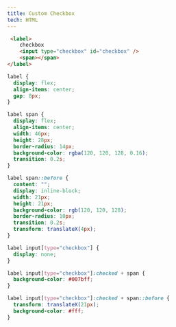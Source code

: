 ```yaml
---
title: Custom Checkbox
tech: HTML
---
```


<Files>

<File label="index.html">
    
```html showLineNumbers
 <label>
    checkbox
    <input type="checkbox" id="checkbox" />
    <span></span>
</label>
```

</File>

<File label="style.css">

```css showLineNumbers
label {
  display: flex;
  align-items: center;
  gap: 8px;
}

label span {
  display: flex;
  align-items: center;
  width: 46px;
  height: 28px;
  border-radius: 14px;
  background-color: rgba(120, 120, 128, 0.16);
  transition: 0.2s;
}

label span::before {
  content: "";
  display: inline-block;
  width: 21px;
  height: 21px;
  background-color: rgb(120, 120, 128);
  border-radius: 10px;
  transition: 0.2s;
  transform: translateX(4px);
}

label input[type="checkbox"] {
  display: none;
}

label input[type="checkbox"]:checked + span {
  background-color: #007bff;
}

label input[type="checkbox"]:checked + span::before {
  transform: translateX(21px);
  background-color: #fff;
}
```

</File>

</Files>

<ComponentPreview name="twitter-contents-16" />
